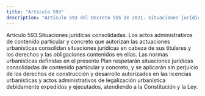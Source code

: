 ```yaml
---
title: "Artículo 593"
description: "Artículo 593 del Decreto 555 de 2021. Situaciones jurídicas consolidadas."
---
```


Artículo 593.Situaciones jurídicas consolidadas. Los actos administrativos de contenido particular y concreto que autorizan las actuaciones urbanísticas consolidan situaciones jurídicas en cabeza de sus titulares y los derechos y las obligaciones contenidos en ellas. Las normas urbanísticas definidas en el presente Plan respetarán situaciones jurídicas consolidadas de contenido particular y concreto, y se aplicarán sin perjuicio de los derechos de construcción y desarrollo autorizados en las licencias urbanísticas y actos administrativos de legalización urbanística debidamente expedidos y ejecutados, atendiendo a la Constitución y la Ley.